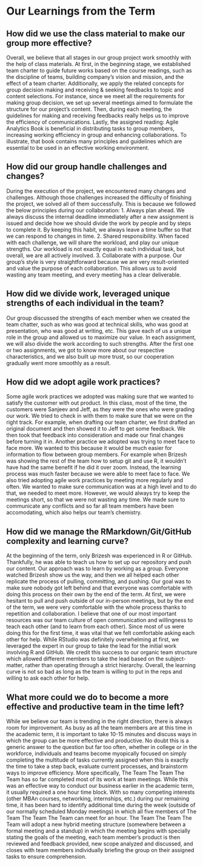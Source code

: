 # Our Learnings from the Term {#Scope}

## How did we use the class material to make our group more effective?

Overall, we believe that all stages in our group project work smoothly with the help of class materials. At first, in the beginning stage, we established team charter to guide future works based on the course readings, such as the discipline of teams, building company’s vision and mission, and the effect of a team charter. Additionally, we apply the related concepts for group decision making and receiving & seeking feedbacks to topic and content selections. For instance, since we meet all the requirements for making group decision, we set up several meetings aimed to formulate the structure for our project’s content. Then, during each meeting, the guidelines for making and receiving feedbacks really helps us to improve the efficiency of communications. Lastly, the assigned reading: Agile Analytics Book is beneficial in distributing tasks to group members, increasing working efficiency in group and enhancing collaborations. To illustrate, that book contains many principles and guidelines which are essential to be used in an effective working environment. 

## How did our group handle challenges and changes?

During the execution of the project, we encountered many changes and challenges. Although those challenges increased the difficulty of finishing the project, we solved all of them successfully. This is because we followed the below principles during our collaboration: 1. Always plan ahead. We always discuss the internal deadline immediately after a new assignment is issued and decide how we should divide the work by people and by steps to complete it. By keeping this habit, we always leave a time buffer so that we can respond to changes in time. 2. Shared responsibility. When faced with each challenge, we will share the workload, and play our unique strengths. Our workload is not exactly equal in each individual task, but overall, we are all actively involved. 3. Collaborate with a purpose. Our group's style is very straightforward because we are very result-oriented and value the purpose of each collaboration. This allows us to avoid wasting any team meeting, and every meeting has a clear deliverable.

## How did we divide work, leveraged unique strengths of each individual in the team?

Our group discussed the strengths of each member when we created the team chatter, such as who was good at technical skills, who was good at presentation, who was good at writing, etc. This gave each of us a unique role in the group and allowed us to maximize our value. In each assignment, we will also divide the work according to such strengths. After the first one or two assignments, we got to know more about our respective characteristics, and we also built up more trust, so our cooperation gradually went more smoothly as a result.

## How did we adopt agile work practices?

Some agile work practices we adopted was making sure that we wanted to satisfy the customer with out product. In this class, most of the time, the customers were Sanjeev and Jeff, as they were the ones who were grading our work. We tried to check in with them to make sure that we were on the right track. For example, when drafting our team charter, we first drafted an original document and then showed it to Jeff to get some feedback. We then took that feedback into consideration and made our final changes before turning it in. 
Another practice we adopted was trying to meet face to face more. We wanted to this because it would be much easier for information to flow between group members. For example when Brizesh was showing the rest of the team how to setup git and use R, it wouldn’t have had the same benefit if he did it over zoom. Instead, the learning process was much faster because we were able to meet face to face.
We also tried adopting agile work practices by meeting more regularly and often. We wanted to make sure communication was at a high level and to do that, we needed to meet more. However, we would always try to keep the meetings short, so that we were not wasting any time. We made sure to communicate any conflicts and so far all team members have been accomodating, which also helps our team’s chemistry.

## How did we manage the RMarkdown/Git/GitHub complexity and learning curve?

At the beginning of the term, only Brizesh was experienced in R or GitHub. Thankfully, he was able to teach us how to set up our repository and push our content. Our approach was to learn by working as a group. Everyone watched Brizesh show us the way, and then we all helped each other replicate the process of pulling, committing, and pushing. Our goal was to make sure nobody got left behind and that everyone was comfortable with doing this process on their own by the end of the term. At first, we were hesitant to pull and push outside of our in-person meetings, but by the end of the term, we were very comfortable with the whole process thanks to repetition and collaboration. 
I believe that one of our most important resources was our team culture of open communication and willingness to teach each other (and to learn from each other). Since most of us were doing this for the first time, it was vital that we felt comfortable asking each other for help. While RStudio was definitely overwhelming at first, we leveraged the expert in our group to take the lead for the initial work involving R and GitHub. We credit this success to our organic team structure which allowed different members to take the lead based on the subject-matter, rather than operating through a strict hierarchy. Overall, the learning curve is not so bad as long as the team is willing to put in the reps and willing to ask each other for help.

## What more could we do to become a more effective and productive team in the time left?

While we believe our team is trending in the right direction, there is always room for improvement.  As busy as all the team members are at this time in the academic term, it is important to take 10-15 minutes and discuss ways in which the group can be more effective and productive.  No doubt this is a generic answer to the question but far too often, whether in college or in the workforce, individuals and teams become myopically focused on simply completing the multitude of tasks currently assigned when this is exactly the time to take a step back, evaluate current processes, and brainstorm ways to improve efficiency.
More specifically, The Team The Team The Team has so far completed most of its work at team meetings.  While this was an effective way to conduct our business earlier in the academic term, it usually required a one hour time block.  With so many competing interests (other MBAn courses, networking, internships, etc.) during our remaining time, it has been hard to identify additional time during the week (outside of our normally scheduled Monday meetings) in which all five members of The Team The Team The Team can meet for an hour.  The Team The Team The Team will adopt a new hybrid meeting structure (somewhere between a formal meeting and a standup) in which the meeting begins with specially stating the goals of the meeting, each team member’s product is then reviewed and feedback provided, new scope analyzed and discussed, and closes with team members individually briefing the group on their assigned tasks to ensure comprehension.


